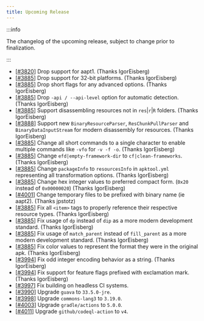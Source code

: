 ```yaml
---
title: Upcoming Release
---
```


:::info

The changelog of the upcoming release, subject to change prior to finalization.

:::

- [[#3820](https://github.com/iBotPeaches/Apktool/issues/3820)] Drop support for aapt1. (Thanks IgorEisberg)
- [[#3885](https://github.com/iBotPeaches/Apktool/pull/3885)] Drop support for 32-bit platforms. (Thanks IgorEisberg)
- [[#3885](https://github.com/iBotPeaches/Apktool/pull/3885)] Drop short flags for any advanced options. (Thanks IgorEisberg)
- [[#3885](https://github.com/iBotPeaches/Apktool/pull/3885)] Drop `-api / --api-level` option for automatic detection. (Thanks IgorEisberg)
- [[#3885](https://github.com/iBotPeaches/Apktool/pull/3885)] Support disassembling resources not in `res`|`r`|`R` folders. (Thanks IgorEisberg)
- [[#3888](https://github.com/iBotPeaches/Apktool/pull/3888)] Support new `BinaryResourceParser`, `ResChunkPullParser` and `BinaryDataInputStream` for modern disassembly for resources. (Thanks IgorEisberg)
- [[#3885](https://github.com/iBotPeaches/Apktool/pull/3885)] Change all short commands to a single character to enable multiple commands like `-vfo` for `-v -f -o`. (Thanks IgorEisberg)
- [[#3885](https://github.com/iBotPeaches/Apktool/pull/3885)] Change `efd|empty-framework-dir` to `cf|clean-frameworks`. (Thanks IgorEisberg)
- [[#3885](https://github.com/iBotPeaches/Apktool/pull/3885)] Change `packageInfo` to `resourcesInfo` in `apktool.yml` representing all transformation options. (Thanks IgorEisberg)
- [[#3885](https://github.com/iBotPeaches/Apktool/pull/3885)] Change hex integer values to preferred compact form. (`0x20` instead of `0x00000020`) (Thanks IgorEisberg)
- [[#4001](https://github.com/iBotPeaches/Apktool/pull/4001)] Change temporary files to be prefixed with binary name (ie aapt2). (Thanks jpstotz)
- [[#3885](https://github.com/iBotPeaches/Apktool/pull/3885)] Fix all `<item>` tags to properly reference their respective resource types. (Thanks IgorEisberg)
- [[#3885](https://github.com/iBotPeaches/Apktool/pull/3885)] Fix usage of `dp` instead of `dip` as a more modern development standard. (Thanks IgorEisberg)
- [[#3885](https://github.com/iBotPeaches/Apktool/pull/3885)] Fix usage of `match_parent` instead of `fill_parent` as a more modern development standard. (Thanks IgorEisberg)
- [[#3885](https://github.com/iBotPeaches/Apktool/pull/3885)] Fix color values to represent the format they were in the original apk. (Thanks IgorEisberg)
- [[#3994](https://github.com/iBotPeaches/Apktool/pull/3994)] Fix odd integer encoding behavior as a string. (Thanks IgorEisberg)
- [[#3994](https://github.com/iBotPeaches/Apktool/pull/3994)] Fix support for feature flags prefixed with exclamation mark. (Thanks IgorEisberg)
- [[#3997](https://github.com/iBotPeaches/Apktool/issues/3997)] Fix building on headless CI systems.
- [[#3990](https://github.com/iBotPeaches/Apktool/pull/3990)] Upgrade `guava` to `33.5.0-jre`.
- [[#3998](https://github.com/iBotPeaches/Apktool/pull/3998)] Upgrade `commons-lang3` to `3.19.0`.
- [[#4003](https://github.com/iBotPeaches/Apktool/pull/4003)] Upgrade `gradle/actions` to `5.0.0`.
- [[#4011](https://github.com/iBotPeaches/Apktool/pull/4011)] Upgrade `github/codeql-action` to `v4`.
